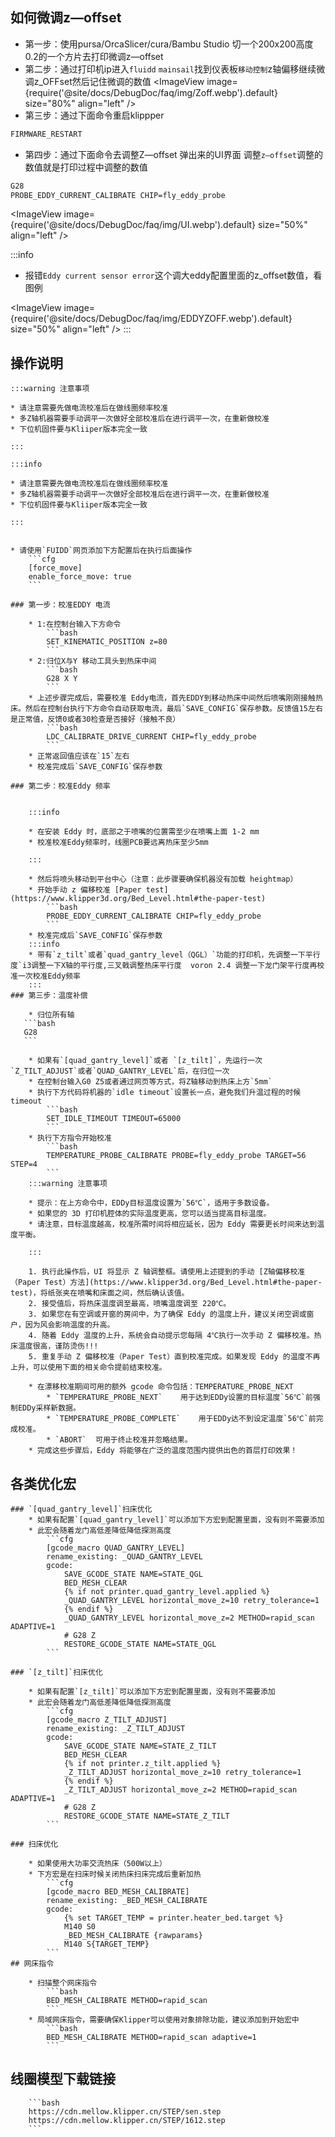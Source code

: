 
## 如何微调z—offset
* 第一步：使用pursa/OrcaSlicer/cura/Bambu Studio 切一个200x200高度0.2的一个方片去打印微调z—offset
* 第二步：通过打印机ip进入`fluidd` `mainsail`找到仪表板`移动控制`z轴偏移继续微调z_OFFset然后记住微调的数值
<ImageView image={require('@site/docs/DebugDoc/faq/img/Zoff.webp').default} size="80%" align="left" />
* 第三步：通过下面命令重启klippper
```bash
FIRMWARE_RESTART
```
* 第四步：通过下面命令去调整Z—offset 弹出来的UI界面 调整`z—offset`调整的数值就是打印过程中调整的数值
```bash
G28
PROBE_EDDY_CURRENT_CALIBRATE CHIP=fly_eddy_probe
```
<ImageView image={require('@site/docs/DebugDoc/faq/img/UI.webp').default} size="50%" align="left" />

:::info
* 报错`Eddy current sensor error`这个调大eddy配置里面的z_offset数值，看图例

<ImageView image={require('@site/docs/DebugDoc/faq/img/EDDYZOFF.webp').default} size="50%" align="left" />
:::

## 操作说明

    :::warning 注意事项

    * 请注意需要先做电流校准后在做线圈频率校准
    * 多Z轴机器需要手动调平一次做好全部校准后在进行调平一次，在重新做校准
    * 下位机固件要与Kliiper版本完全一致

    :::

    :::info

    * 请注意需要先做电流校准后在做线圈频率校准
    * 多Z轴机器需要手动调平一次做好全部校准后在进行调平一次，在重新做校准
    * 下位机固件要与Kliiper版本完全一致

    :::


    * 请使用`FUIDD`网页添加下方配置后在执行后面操作
        ```cfg
        [force_move]
        enable_force_move: true
        ```

    ### 第一步：校准EDDY 电流

        * 1:在控制台输入下方命令
            ```bash
            SET_KINEMATIC_POSITION z=80
            ```
        * 2:归位X与Y 移动工具头到热床中间
            ```bash
            G28 X Y
            ```
        * 上述步骤完成后，需要校准 Eddy电流，首先EDDY到移动热床中间然后喷嘴刚刚接触热床。然后在控制台执行下方命令自动获取电流，最后`SAVE_CONFIG`保存参数。反馈值15左右是正常值，反馈0或者30检查是否接好（接触不良）
            ```bash
            LDC_CALIBRATE_DRIVE_CURRENT CHIP=fly_eddy_probe
            ```
        * 正常返回值应该在`15`左右
        * 校准完成后`SAVE_CONFIG`保存参数

    ### 第二步：校准Eddy 频率


        :::info

        * 在安装 Eddy 时，底部之于喷嘴的位置需至少在喷嘴上面 1-2 mm
        * 校准校准Eddy频率时，线圈PCB要远离热床至少5mm

        :::

        * 然后将喷头移动到平台中心（注意：此步骤要确保机器没有加载 heightmap）
        * 开始手动 z 偏移校准 [Paper test](https://www.klipper3d.org/Bed_Level.html#the-paper-test)
            ```bash
            PROBE_EDDY_CURRENT_CALIBRATE CHIP=fly_eddy_probe
            ```
        * 校准完成后`SAVE_CONFIG`保存参数
        :::info
        * 带有`z_tilt`或者`quad_gantry_level（QGL）`功能的打印机，先调整一下平行度`i3调整一下X轴的平行度,三叉戟调整热床平行度  voron 2.4 调整一下龙门架平行度再校准一次校准Eddy频率
        :::
    ### 第三步：温度补偿

        * 归位所有轴
       ```bash
       G28
       ```

        * 如果有`[quad_gantry_level]`或者 `[z_tilt]`，先运行一次`Z_TILT_ADJUST`或者`QUAD_GANTRY_LEVEL`后，在归位一次
        * 在控制台输入G0 Z5或者通过网页等方式，将Z轴移动到热床上方`5mm`
        * 执行下方代码将机器的`idle timeout`设置长一点，避免我们升温过程的时候 timeout
            ```bash
            SET_IDLE_TIMEOUT TIMEOUT=65000
            ```
        * 执行下方指令开始校准
            ```bash
            TEMPERATURE_PROBE_CALIBRATE PROBE=fly_eddy_probe TARGET=56 STEP=4
            ```
        :::warning 注意事项

        * 提示：在上方命令中，EDDy目标温度设置为`56℃`，适用于多数设备。
        * 如果您的 3D 打印机腔体的实际温度更高，您可以适当提高目标温度。
        * 请注意，目标温度越高，校准所需时间将相应延长，因为 Eddy 需要更长时间来达到温度平衡。

        :::
    
        1. 执行此操作后，UI 将显示 Z 轴调整框。请使用上述提到的手动 [Z轴偏移校准（Paper Test）方法](https://www.klipper3d.org/Bed_Level.html#the-paper-test)，将纸张夹在喷嘴和床面之间，然后确认该值。
        2. 接受值后，将热床温度调至最高，喷嘴温度调至 220℃。
        3. 如果您在有空调或开窗的房间中，为了确保 Eddy 的温度上升，建议关闭空调或窗户，因为风会影响温度的升高。
        4. 随着 Eddy 温度的上升，系统会自动提示您每隔 4℃执行一次手动 Z 偏移校准。热床温度很高，谨防烫伤!!!
        5. 重复手动 Z 偏移校准（Paper Test）直到校准完成。如果发现 Eddy 的温度不再上升，可以使用下面的相关命令提前结束校准。
        
        * 在漂移校准期间可用的额外 gcode 命令包括：TEMPERATURE_PROBE_NEXT
            * `TEMPERATURE_PROBE_NEXT`    用于达到EDDy设置的目标温度`56℃`前强制EDDy采样新数据。
            * `TEMPERATURE_PROBE_COMPLETE`    用于EDDy达不到设定温度`56℃`前完成校准。
            * `ABORT`  可用于终止校准并忽略结果。
        * 完成这些步骤后，Eddy 将能够在广泛的温度范围内提供出色的首层打印效果！
## 各类优化宏

    ### `[quad_gantry_level]`扫床优化
        * 如果有配置`[quad_gantry_level]`可以添加下方宏到配置里面，没有则不需要添加
        * 此宏会随着龙门高低差降低降低探测高度
            ```cfg
            [gcode_macro QUAD_GANTRY_LEVEL]
            rename_existing: _QUAD_GANTRY_LEVEL
            gcode:
                SAVE_GCODE_STATE NAME=STATE_QGL
                BED_MESH_CLEAR
                {% if not printer.quad_gantry_level.applied %}
                _QUAD_GANTRY_LEVEL horizontal_move_z=10 retry_tolerance=1
                {% endif %}
                _QUAD_GANTRY_LEVEL horizontal_move_z=2 METHOD=rapid_scan ADAPTIVE=1
                # G28 Z
                RESTORE_GCODE_STATE NAME=STATE_QGL
            ```

    ### `[z_tilt]`扫床优化

        * 如果有配置`[z_tilt]`可以添加下方宏到配置里面，没有则不需要添加
        * 此宏会随着龙门高低差降低降低探测高度
            ```cfg
            [gcode_macro Z_TILT_ADJUST]
            rename_existing: _Z_TILT_ADJUST
            gcode:
                SAVE_GCODE_STATE NAME=STATE_Z_TILT
                BED_MESH_CLEAR
                {% if not printer.z_tilt.applied %}
                _Z_TILT_ADJUST horizontal_move_z=10 retry_tolerance=1
                {% endif %}
                _Z_TILT_ADJUST horizontal_move_z=2 METHOD=rapid_scan ADAPTIVE=1
                # G28 Z
                RESTORE_GCODE_STATE NAME=STATE_Z_TILT
            ```

    ### 扫床优化

        * 如果使用大功率交流热床（500W以上）
        * 下方宏是在扫床时候关闭热床扫床完成后重新加热
            ```cfg
            [gcode_macro BED_MESH_CALIBRATE]
            rename_existing: _BED_MESH_CALIBRATE
            gcode:
                {% set TARGET_TEMP = printer.heater_bed.target %}
                M140 S0
                _BED_MESH_CALIBRATE {rawparams}
                M140 S{TARGET_TEMP}
            ```
    ## 网床指令
    
        * 扫描整个网床指令
            ```bash
            BED_MESH_CALIBRATE METHOD=rapid_scan
            ```
        * 局域网床指令，需要确保Klipper可以使用对象排除功能，建议添加到开始宏中
            ```bash
            BED_MESH_CALIBRATE METHOD=rapid_scan adaptive=1 
            ```

## 线圈模型下载链接

        ```bash
        https://cdn.mellow.klipper.cn/STEP/sen.step
        https://cdn.mellow.klipper.cn/STEP/1612.step
        ```
